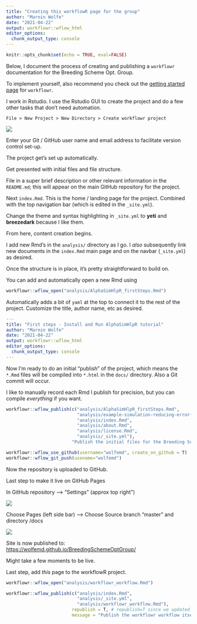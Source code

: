 ```yaml
---
title: "Creating this workflowR page for the group"
author: "Marnin Wolfe"
date: "2021-04-22"
output: workflowr::wflow_html
editor_options:
  chunk_output_type: console
---
```


```r
knitr::opts_chunk$set(echo = TRUE, eval=FALSE)
```

Below, I document the process of creating and publishing a `workflowr` documentation for the Breeding Scheme Opt. Group.

To implement yourself, also recommend you check out the [getting started page](https://jdblischak.github.io/workflowr/articles/wflow-01-getting-started.html) for `workflowr`.

I work in Rstudio. I use the Rstudio GUI to create the project and do a few other tasks that don't need automation.

`File > New Project > New Directory > Create workflowr project`

![](images/Pasted%20image%2020210422123729.png)

Enter your Git / GitHub user name and email address to facilitate version control set-up.

The project get's set up automatically.

Get presented with initial files and file structure.

File in a super brief description or other relevant information in the `README.md`; this will appear on the main GitHub repository for the project.

Next `index.Rmd`. This is the home / landing page for the project. Combined with the top navigation bar (which is edited in the `_site.yml`).

Change the theme and syntax highlighting in `_site.yml` to **yeti** and **breezedark** because I like them.

From here, content creation begins.

I add new Rmd's in the `analysis/` directory as I go. I *also* subsequently link new documents in the `index.Rmd` main page and on the navbar (`_site.yml`) as desired.

Once the structure is in place, it's pretty straightforward to build on.

You can add and automatically open a new Rmd using

```r
workflowr::wflow_open("analysis/AlphaSimHlpR_firstSteps.Rmd")
```

Automatically adds a bit of `yaml` at the top to connect it to the rest of the project. Customize the title, author name, etc as desired.

```yaml
---
title: "First steps - Install and Run AlphaSimHlpR tutorial"
author: "Marnin Wolfe"
date: "2021-04-22"
output: workflowr::wflow_html
editor_options:
  chunk_output_type: console
---
```

Now I'm ready to do an initial "publish" of the project, which means the `*.Rmd` files will be compiled into `*.html` in the `docs/` directory. Also a Git commit will occur.

I like to manually record each Rmd I publish for precision, but you can compile *everything* if you want.

```r
workflowr::wflow_publish(c("analysis/AlphaSimHlpR_firstSteps.Rmd",
                           "analysis/example-simulation-reducing-error-with-new-tools.Rmd",
                           "analysis/index.Rmd", 
                           "analysis/about.Rmd", 
                           "analysis/license.Rmd",
                           "analysis/_site.yml"),
                         "Publish the initial files for the Breeding Scheme Optimization Group project")
```

```r
workflowr::wflow_use_github(username="wolfemd", create_on_github = T)
workflowr::wflow_git_push(usename="wolfemd")
```

Now the repository is uploaded to GitHub.

Last step to make it live on GitHub Pages

In GitHub repository --\> "Settings" (approx top right")

![](images/Pasted%20image%2020210422135034.png)

Choose Pages (left side bar) --\> Choose Source branch "master" and directory /docs

![](images/Pasted%20image%2020210422135018.png)

Site is now published to: <https://wolfemd.github.io/BreedingSchemeOptGroup/>

Might take a few moments to be live.

Last step, add *this* page to the workflowR project.

``` r
workflowr::wflow_open("analysis/workflowr_workflow.Rmd")
```

```r
workflowr::wflow_publish(c("analysis/index.Rmd", 
                           "analysis/_site.yml",
                           "analysis/workflowr_workflow.Rmd"),
                         republish = T, # republish=T since we updated _site.yml
                         message = "Publish the workflowr workflow itself.")
```
